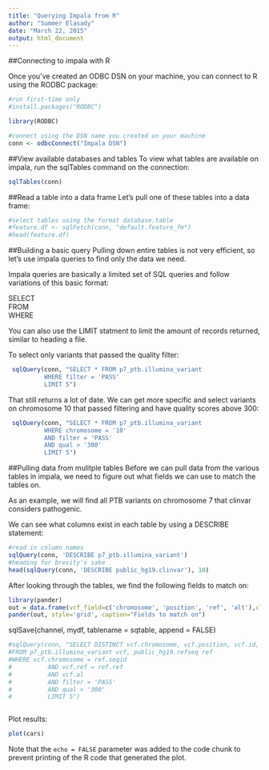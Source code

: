 ```yaml
---
title: "Querying Impala from R"
author: "Summer Elasady"
date: "March 22, 2015"
output: html_document
---
```

##Connecting to impala with R

Once you've created an ODBC DSN on your machine, you can connect to R using the RODBC package: 
```r
#run first-time only
#install.packages("RODBC")

library(RODBC)

#connect using the DSN name you created on your machine
conn <- odbcConnect("Impala DSN")
```

##View available databases and tables
To view what tables are available on impala, run the sqlTables command on the connection:
```r
sqlTables(conn)
```
##Read a table into a data frame
Let's pull one of these tables into a data frame: 
```r
#select tables using the format database.table
#feature.df <- sqlFetch(conn, "default.feature_fm")
#head(feature.df)
```
##Building a basic query
Pulling down entire tables is not very efficient, so let's use impala queries to find only the data we need.    

Impala queries are basically a limited set of SQL queries and follow variations of this basic format: 

SELECT  
FROM  
WHERE  

You can also use the LIMIT statment to limit the amount of records returned, similar to heading a file. 

To select only variants that passed the quality filter: 
```r
 sqlQuery(conn, "SELECT * FROM p7_ptb.illumina_variant 
          WHERE filter = 'PASS' 
          LIMIT 5")
```
That still returns a lot of date. We can get more specific and select variants on chromosome 10 that passed filtering and have quality scores above 300: 
```r
 sqlQuery(conn, "SELECT * FROM p7_ptb.illumina_variant 
          WHERE chromosome = '10' 
          AND filter = 'PASS' 
          AND qual > '300'
          LIMIT 5")
```
##Pulling data from mulitple tables
Before we can pull data from the various tables in impala, we need to figure out what fields we can use to match the tables on. 

As an example, we will find all PTB variants on chromosome 7 that clinvar considers pathogenic. 

We can see what columns exist in each table by using a DESCRIBE statement: 
```r
#read in column names
sqlQuery(conn, 'DESCRIBE p7_ptb.illumina_variant')
#heading for brevity's sake
head(sqlQuery(conn, 'DESCRIBE public_hg19.clinvar'), 10)
```
After looking through the tables, we find the following fields to match on: 
```r
library(pander)
out = data.frame(vcf_field=c('chromosome', 'position', 'ref', 'alt'),clinvar_field=c('chromosome', 'pos', 'ref', 'alt' ))
pander(out, style='grid', caption="Fields to match on")
```

sqlSave(channel, mydf, tablename = sqtable, append = FALSE)  

```r
#sqlQuery(conn, "SELECT DISTINCT vcf.chromosome, vcf.position, vcf.id, vcf.ref, #vcf.alt, vcf.sample_id
#FROM p7_ptb.illumina_variant vcf, public_hg19.refseq ref
#WHERE vcf.chromosome = ref.seqid 
#          AND vcf.ref = ref.ref
#          AND vcf.al
#          AND filter = 'PASS' 
#          AND qual > '300'
#          LIMIT 5")



```

Plot results: 
```r
plot(cars)
```

Note that the `echo = FALSE` parameter was added to the code chunk to prevent printing of the R code that generated the plot.
